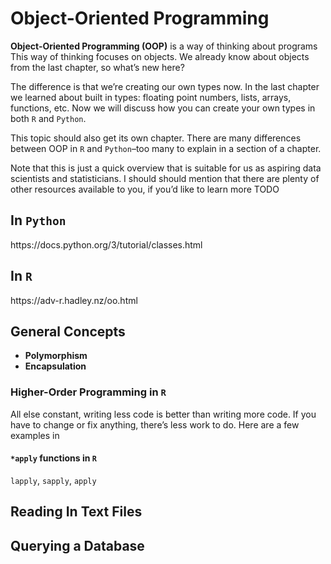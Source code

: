 # Object-Oriented Programming

**Object-Oriented Programming (OOP)** is a way of thinking about programs This way of thinking focuses on objects. We already know about objects from the last chapter, so what's new here?

The difference is that we're creating our own types now. In the last chapter we learned about built in types: floating point numbers, lists, arrays, functions, etc. Now we will discuss how you can create your own types in both `R` and `Python`.

This topic should also get its own chapter. There are many differences between OOP in `R` and `Python`--too many to explain in a section of a chapter.

Note that this is just a quick overview that is suitable for us as aspiring data scientists and statisticians. I should should mention that there are plenty of other resources available to you, if you'd like to learn more TODO

## In `Python`

https://docs.python.org/3/tutorial/classes.html

## In `R`

https://adv-r.hadley.nz/oo.html

## General Concepts

- **Polymorphism**
- **Encapsulation**

### Higher-Order  Programming in `R`

All else constant, writing less code is better than writing more code. If you have to change or fix anything, there's less work to do. Here are a few examples in 


#### `*apply` functions in `R`

`lapply`, `sapply`, `apply`

## Reading In Text Files

## Querying a Database
